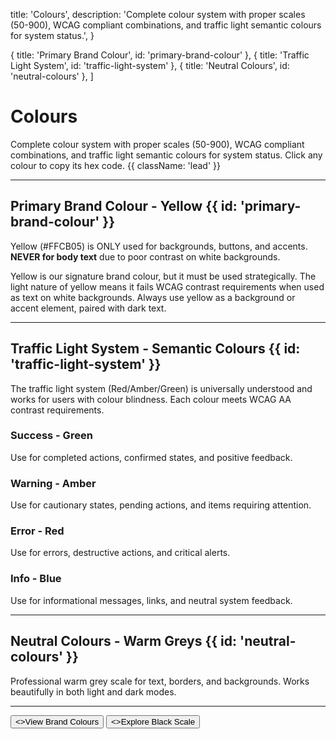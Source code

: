 
  title: 'Colours',
  description:
    'Complete colour system with proper scales (50-900), WCAG compliant combinations, and traffic light semantic colours for system status.',
}

  { title: 'Primary Brand Colour', id: 'primary-brand-colour' },
  { title: 'Traffic Light System', id: 'traffic-light-system' },
  { title: 'Neutral Colours', id: 'neutral-colours' },
]

# Colours

Complete colour system with proper scales (50-900), WCAG compliant combinations, and traffic light semantic colours for system status. Click any colour to copy its hex code. {{ className: 'lead' }}

---

## Primary Brand Colour - Yellow {{ id: 'primary-brand-colour' }}

Yellow (#FFCB05) is ONLY used for backgrounds, buttons, and accents. **NEVER for body text** due to poor contrast on white backgrounds.

<Note>
  Yellow is our signature brand colour, but it must be used strategically. The light nature of yellow means it fails WCAG contrast requirements when used as text on white backgrounds. Always use yellow as a background or accent element, paired with dark text.
</Note>

<div className="not-prose mt-6">
  <ColorScale
    colors={[
      { name: 'Yellow 50', hex: '#FFFBEB' },
      { name: 'Yellow 100', hex: '#FEF3C7' },
      { name: 'Yellow 200', hex: '#FDE68A' },
      { name: 'Yellow 300', hex: '#FCD34D' },
      { name: 'Yellow 400', hex: '#FBBF24' },
      { name: 'Yellow 500', hex: '#FFCB05', description: 'Base brand colour' },
      { name: 'Yellow 600', hex: '#D97706' },
      { name: 'Yellow 700', hex: '#B45309' },
      { name: 'Yellow 800', hex: '#92400E' },
      { name: 'Yellow 900', hex: '#78350F' },
    ]}
    columns={5}
  />
</div>

---

## Traffic Light System - Semantic Colours {{ id: 'traffic-light-system' }}

The traffic light system (Red/Amber/Green) is universally understood and works for users with colour blindness. Each colour meets WCAG AA contrast requirements.

### Success - Green

Use for completed actions, confirmed states, and positive feedback.

<div className="not-prose mt-6">
  <ColorScale
    colors={[
      { name: 'Success 50', hex: '#F0FDF4' },
      { name: 'Success 100', hex: '#DCFCE7' },
      { name: 'Success 200', hex: '#BBF7D0' },
      { name: 'Success 300', hex: '#86EFAC' },
      { name: 'Success 400', hex: '#4ADE80' },
      { name: 'Success 500', hex: '#22C55E' },
      { name: 'Success 600', hex: '#16A34A', contrastRatio: '4.5:1 on white' },
      { name: 'Success 700', hex: '#15803D', contrastRatio: '7:1 on white' },
      { name: 'Success 800', hex: '#166534' },
      { name: 'Success 900', hex: '#14532D' },
    ]}
    columns={5}
  />
</div>

### Warning - Amber

Use for cautionary states, pending actions, and items requiring attention.

<div className="not-prose mt-6">
  <ColorScale
    colors={[
      { name: 'Warning 50', hex: '#FFFBEB' },
      { name: 'Warning 100', hex: '#FEF3C7' },
      { name: 'Warning 200', hex: '#FDE68A' },
      { name: 'Warning 300', hex: '#FCD34D' },
      { name: 'Warning 400', hex: '#FBBF24' },
      { name: 'Warning 500', hex: '#F59E0B' },
      { name: 'Warning 600', hex: '#D97706', contrastRatio: '4.5:1 on white' },
      { name: 'Warning 700', hex: '#B45309', contrastRatio: '7:1 on white' },
      { name: 'Warning 800', hex: '#92400E' },
      { name: 'Warning 900', hex: '#78350F' },
    ]}
    columns={5}
  />
</div>

### Error - Red

Use for errors, destructive actions, and critical alerts.

<div className="not-prose mt-6">
  <ColorScale
    colors={[
      { name: 'Error 50', hex: '#FEF2F2' },
      { name: 'Error 100', hex: '#FEE2E2' },
      { name: 'Error 200', hex: '#FECACA' },
      { name: 'Error 300', hex: '#FCA5A5' },
      { name: 'Error 400', hex: '#F87171' },
      { name: 'Error 500', hex: '#EF4444' },
      { name: 'Error 600', hex: '#DC2626', contrastRatio: '4.5:1 on white' },
      { name: 'Error 700', hex: '#B91C1C', contrastRatio: '7:1 on white' },
      { name: 'Error 800', hex: '#991B1B' },
      { name: 'Error 900', hex: '#7F1D1D' },
    ]}
    columns={5}
  />
</div>

### Info - Blue

Use for informational messages, links, and neutral system feedback.

<div className="not-prose mt-6">
  <ColorScale
    colors={[
      { name: 'Info 50', hex: '#EFF6FF' },
      { name: 'Info 100', hex: '#DBEAFE' },
      { name: 'Info 200', hex: '#BFDBFE' },
      { name: 'Info 300', hex: '#93C5FD' },
      { name: 'Info 400', hex: '#60A5FA' },
      { name: 'Info 500', hex: '#3B82F6' },
      { name: 'Info 600', hex: '#2563EB', contrastRatio: '4.5:1 on white' },
      { name: 'Info 700', hex: '#1D4ED8', contrastRatio: '7:1 on white' },
      { name: 'Info 800', hex: '#1E40AF' },
      { name: 'Info 900', hex: '#1E3A8A' },
    ]}
    columns={5}
  />
</div>

---

## Neutral Colours - Warm Greys {{ id: 'neutral-colours' }}

Professional warm grey scale for text, borders, and backgrounds. Works beautifully in both light and dark modes.

<div className="not-prose mt-6">
  <ColorScale
    colors={[
      { name: 'Neutral 50', hex: '#FAFAF9' },
      { name: 'Neutral 100', hex: '#F5F5F4' },
      { name: 'Neutral 200', hex: '#E7E5E4' },
      { name: 'Neutral 300', hex: '#D6D3D1' },
      { name: 'Neutral 400', hex: '#A8A29E' },
      { name: 'Neutral 500', hex: '#78716C' },
      { name: 'Neutral 600', hex: '#57534E' },
      { name: 'Neutral 700', hex: '#44403C' },
      { name: 'Neutral 800', hex: '#292524' },
      { name: 'Neutral 900', hex: '#1C1917' },
    ]}
    columns={5}
  />
</div>

---

<div className="not-prose mt-12 flex gap-3">
  <Button href="/brand-colours" arrow="right">
    <>View Brand Colours</>
  </Button>
  <Button href="/black-scale" variant="outline">
    <>Explore Black Scale</>
  </Button>
</div>
